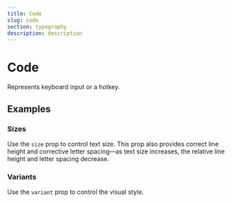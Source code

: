 ```yaml
---
title: Code
slug: code
section: typography
description: description
---
```


# Code

<Description>Represents keyboard input or a hotkey.</Description>

<ComponentThemesPreview name="code" file="code-demo" />

[//]: # (## API Reference)

[//]: # ()
[//]: # (<PropsTable name="RdxCodeComponent" />)

## Examples

### Sizes
Use the `size` prop to control text size.
This prop also provides correct line height and corrective letter spacing—as text size increases,
the relative line height and letter spacing decrease.


<ComponentThemesPreview name="code" file="code-sizes-demo" />


### Variants
Use the `variant` prop to control the visual style.

<ComponentThemesPreview name="code" file="code-variants-demo" />

